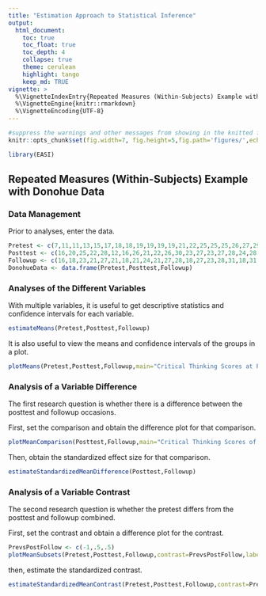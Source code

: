 ```yaml
---
title: "Estimation Approach to Statistical Inference"
output:
  html_document:
    toc: true
    toc_float: true
    toc_depth: 4
    collapse: true
    theme: cerulean
    highlight: tango
    keep_md: TRUE
vignette: >
  %\VignetteIndexEntry{Repeated Measures (Within-Subjects) Example with Donohue Data}
  %\VignetteEngine{knitr::rmarkdown}
  %\VignetteEncoding{UTF-8}
---
```


```r
#suppress the warnings and other messages from showing in the knitted file.
knitr::opts_chunk$set(fig.width=7, fig.height=5,fig.path='figures/',echo=TRUE,warning=FALSE,message=FALSE)
```

```r
library(EASI)
```

## Repeated Measures (Within-Subjects) Example with Donohue Data

### Data Management

Prior to analyses, enter the data.

```r
Pretest <- c(7,11,11,13,15,17,18,18,19,19,19,19,21,22,25,25,25,26,27,29)
Posttest <- c(16,20,25,22,28,12,16,26,21,22,26,30,23,27,23,27,28,24,28,28)
Followup <- c(16,18,23,21,27,21,18,21,24,21,27,28,18,27,23,28,31,18,31,27)
DonohueData <- data.frame(Pretest,Posttest,Followup)
```

### Analyses of the Different Variables

With multiple variables, it is useful to get descriptive statistics and confidence intervals for each variable.

```r
estimateMeans(Pretest,Posttest,Followup)
```

It is also useful to view the means and confidence intervals of the groups in a plot.

```r
plotMeans(Pretest,Posttest,Followup,main="Critical Thinking Scores at Pretest, Posttest, and Followup",ylab="Critical Thinking Score")
```
 
### Analysis of a Variable Difference

The first research question is whether there is a difference between the posttest and followup occasions.

First, set the comparison and obtain the difference plot for that comparison.

```r
plotMeanComparison(Posttest,Followup,main="Critical Thinking Scores of Posttest vs Followup",ylab="Critical Thinking Score")
```

Then, obtain the standardized effect size for that comparison.

```r
estimateStandardizedMeanDifference(Posttest,Followup)
```

### Analysis of a Variable Contrast

The second research question is whether the pretest differs from the posttest and followup combined.

First, set the contrast and obtain a difference plot for the contrast.

```r
PrevsPostFollow <- c(-1,.5,.5)
plotMeanSubsets(Pretest,Posttest,Followup,contrast=PrevsPostFollow,labels=c("Pretest","Post&Follow"),main="Critical Thinking Scores of Prestest vs Posttest and Followup Combined",ylab="Critical Thinking Score")
```

then, estimate the standardized contrast.

```r
estimateStandardizedMeanContrast(Pretest,Posttest,Followup,contrast=PrevsPostFollow)
```
